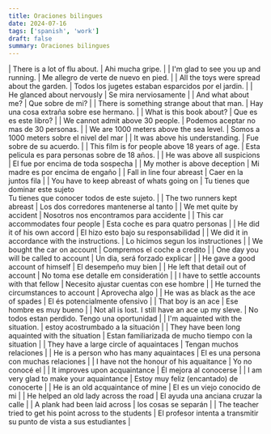```yaml
---
title: Oraciones bilingues
date: 2024-07-16
tags: ['spanish', 'work']
draft: false
summary: Oraciones bilingues
---
```


| There is a lot of flu about. | Ahi mucha gripe. |
| I'm glad to see you up and running. | Me allegro de verte de nuevo en pied. |
| All the toys were spread about the garden. | Todos los jugetes estaban esparcidos por el jardin. |
| He glanced about nervously | Se mira nerviosamente |
| And what about me? | Que sobre de mi? |
| There is something strange about that man. | Hay una cosa extraña sobre ese hermano. |
| What is this book about? | Que es es este libro? |
| We cannot admit above 30 people. | Podemos aceptar no mas de 30 personas. |
| We are 1000 meters above the sea level. | Somos a 1000 meters sobre el nivel del mar |
| It was above his understanding. | Fue sobre de su acuerdo. |
| This film is for people above 18 years of age. | Esta pelicula es para personas sobre de 18 años. |
| He was above all suspicions | El fue por encima de toda sospecha |
| My mother is above deception | Mi madre es por encima de engaño |
| Fall in line four abreast | Caer en la juntos fila |
| You have to keep abreast of whats going on | Tu tienes que dominar este sujeto<br>Tu tienes que conocer todos de este sujeto. |
| The two runners kept abreast | Los dos corredores mantenerse al tanto |
| We met quite by accident | Nosotros nos encontramos para accidente |
| This car accommodates four people | Esta coche es para quatro personas |
| He did it of his own accord | El hizo esto bajo su responsabilidad |
| We did it in accordance with the instructions. | Lo hicimos segun los instructiones |
| We bought the car on account | Compremos el coche a credito |
| One day you will be called to account | Un dia, será forzado explicar |
| He gave a good account of himself | El desempeño muy bien |
| He left that detail out of account | No toma ese detalle em consideratión |
| I have to settle accounts with that fellow | Necesito ajustar cuentas con ese hombre |
| He turned the circumstances to account | Aprovecha algo |
| He was as black as the ace of spades | El és potencialmente ofensivo |
| That boy is an ace | Ese hombre es muy bueno |
| Not all is lost. I still have an ace up my sleve. | No todos estan perdido. Tengo una oportunidad |
| I'm aquainted with the situation. | estoy acostrumbado a la situación |
| They have been long aquainted with the situation | Estan familiarizada de mucho tiempo con la situation |
| They have a large circle of aquaintaces | Tengan muchos relaciones |
| He is a person who has many aquaintaces | El es una persona con muchas relaciones |
| I have not the honour of his aquaitance | Yo no conocé el |
| It improves upon acquaintance | Él mejora al conocerse |
| I am very glad to make your aquaintance | Estoy muy feliz (encantado) de conocerte |
| He is an old acquaintance of mine | El es un viejo conocido de mi |
| He helped an old lady across the road | El ayuda una anciana cruzar la calle |
| A plank had been laid across | los cosas se separán |
| The teacher tried to get his point across to the students | El profesor intenta a transmitir su punto de vista a sus estudiantes |

